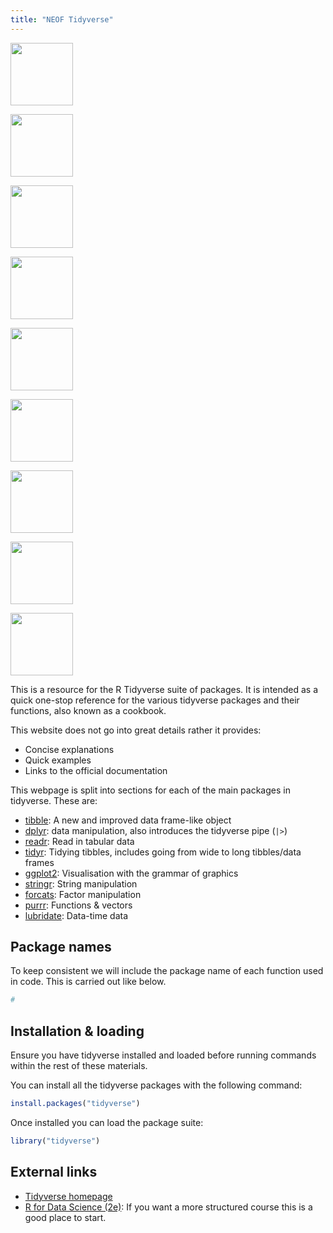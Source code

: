 ```yaml
---
title: "NEOF Tidyverse"
---
```


<div class="hexrowtop">
  <p><a href="tibble/tibble.qmd">
  <img src="images/tibble.png" width="100px">
  </a></p>
  
  <p><a href="dplyr/dplyr.qmd">
  <img src="images/dplyr.png" width="100px">
  </a></p>
  
  <p><a href="readr/readr.qmd">
  <img src="images/readr.png" width="100px" class="hexcollast">
  </a></p>
</div>

<div class="hexrowmid">
  <p><a href="tidyr/tidyr.qmd">
  <img src="images/tidyr.png" width="100px">
  </a></p>
  
  <p><a href="ggplot2/ggplot2.qmd">
  <img src="images/ggplot2.png" width="100px">
  </a></p>
  
  <p><a href="stringr/stringr.qmd">
  <img src="images/stringr.png" width="100px" class="hexcollast">
  </a></p>
</div>

<div class="hexrowbottom">
  <p><a href="forcats/forcats.qmd">
  <img src="images/forcats.png" width="100px">
  </a></p>
  
  <p><a href="purrr/purrr.qmd">
  <img src="images/purrr.png" width="100px">
  </a></p>
  
  <p><a href="lubridate/lubridate.qmd">
  <img src="images/lubridate.png" width="100px" class="hexcollast">
  </a></p>
</div>

This is a resource for the R Tidyverse suite of packages.
It is intended as a quick one-stop reference for the various tidyverse packages and their functions, also known as a cookbook.

This website does not go into great details rather it provides:

- Concise explanations
- Quick examples
- Links to the official documentation

This webpage is split into sections for each of the main packages in tidyverse.
These are:

- [tibble](./tibble): A new and improved data frame-like object
- [dplyr](./dplyr): data manipulation, also introduces the tidyverse pipe (`|>`)
- [readr](./readr): Read in tabular data
- [tidyr](./tidyr/): Tidying tibbles, includes going from wide to long tibbles/data frames
- [ggplot2](./ggplot2): Visualisation with the grammar of graphics
- [stringr](./stringr): String manipulation
- [forcats](./forcats): Factor manipulation
- [purrr](./purrr): Functions & vectors
- [lubridate](./lubridate): Data-time data

## Package names

To keep consistent we will include the package name of each function used in code.
This is carried out like below.

```r
#
```

## Installation & loading

Ensure you have tidyverse installed and loaded before running commands within the rest of these materials.

You can install all the tidyverse packages with the following command:

```r
install.packages("tidyverse")
```

Once installed you can load the package suite:

```r
library("tidyverse")
```


## External links

- [Tidyverse homepage](https://www.tidyverse.org/)
- [R for Data Science (2e)](https://r4ds.hadley.nz/): If you want a more structured course this is a good place to start.